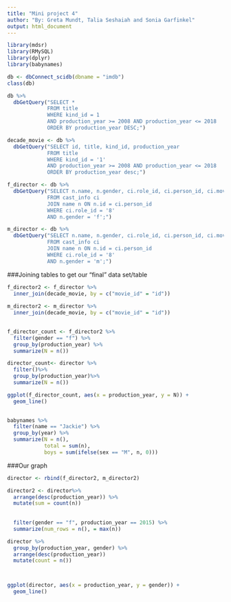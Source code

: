 ```yaml
---
title: "Mini project 4"
author: "By: Greta Mundt, Talia Seshaiah and Sonia Garfinkel"
output: html_document
---
```


```r
library(mdsr)
library(RMySQL)
library(dplyr)
library(babynames)
```

```r
db <- dbConnect_scidb(dbname = "imdb")
class(db)
```

```r
db %>%
  dbGetQuery("SELECT *
             FROM title
             WHERE kind_id = 1
             AND production_year >= 2008 AND production_year <= 2018
             ORDER BY production_year DESC;")

```


```r
decade_movie <- db %>% 
  dbGetQuery("SELECT id, title, kind_id, production_year
             FROM title
             WHERE kind_id = '1'
             AND production_year >= 2008 AND production_year <= 2018
             ORDER BY production_year desc;")

f_director <- db %>%
  dbGetQuery("SELECT n.name, n.gender, ci.role_id, ci.person_id, ci.movie_id
             FROM cast_info ci
             JOIN name n ON n.id = ci.person_id
             WHERE ci.role_id = '8'
             AND n.gender = 'f';")

m_director <- db %>%
  dbGetQuery("SELECT n.name, n.gender, ci.role_id, ci.person_id, ci.movie_id
             FROM cast_info ci
             JOIN name n ON n.id = ci.person_id
             WHERE ci.role_id = '8'
             AND n.gender = 'm';")
```


###Joining tables to get our "final" data set/table
```r
f_director2 <- f_director %>%
  inner_join(decade_movie, by = c("movie_id" = "id"))
 
m_director2 <- m_director %>%
  inner_join(decade_movie, by = c("movie_id" = "id"))
  
```

```r
f_director_count <- f_director2 %>%
  filter(gender == "f") %>%
  group_by(production_year) %>%
  summarize(N = n())

director_count<- director %>%
  filter()%>%
  group_by(production_year)%>%
  summarize(N = n())
```
```r
ggplot(f_director_count, aes(x = production_year, y = N)) + 
  geom_line()
                          
```


```r
babynames %>%
  filter(name == "Jackie") %>%
  group_by(year) %>%
  summarize(N = n(), 
            total = sum(n), 
            boys = sum(ifelse(sex == "M", n, 0)))
```







###Our graph
```r
director <- rbind(f_director2, m_director2)

director2 <- director%>%
  arrange(desc(production_year)) %>%
  mutate(sum = count(n))
  
  
  filter(gender == "f", production_year == 2015) %>%
  summarize(num_rows = n(), = max(n))

director %>%
  group_by(production_year, gender) %>%
  arrange(desc(production_year))
  mutate(count = n())



ggplot(director, aes(x = production_year, y = gender)) + 
  geom_line()
                                                   
                                                   
```


